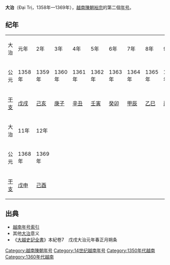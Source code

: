 {{Eranamebox|年号=大治
|起讫时间= 1358年—1369年
|政权= [[越南陳朝|越南陳朝]]
|帝王= 裕宗[[陈日煃|陈日煃]]
|历时= 12年
|timeline=
|说明=
}}
'''大治'''（Đại Trị，1358年—1369年），[[越南陳朝|越南陳朝]][[陳裕宗|裕宗]]的第二個[[年号|年号]]。
==纪年==
{| class="wikitable" style="background-color:#ffffff;text-align:center"
|- style="background-color:#cccccc;font-weight:bold"
|大治||元年||2年||3年||4年||5年||6年||7年||8年||9年||10年
|-
|公元||1358年||1359年||1360年||1361年||1362年||1363年||1364年||1365年||1366年||1367年
|- 
|[[干支|干支]]||[[戊戌|戊戌]]||[[己亥|己亥]]||[[庚子|庚子]]||[[辛丑|辛丑]]||[[壬寅|壬寅]]||[[癸卯|癸卯]]||[[甲辰|甲辰]]||[[乙巳|乙巳]]||[[丙午|丙午]] ||[[丁未|丁未]]
|- style="background-color:#cccccc;font-weight:bold"
|大治||11年||12年
|-
|公元||1368年||1369年
|- 
|[[干支|干支]]||[[戊申|戊申]]||[[己酉|己酉]]
|}

==出典==
*[[越南年号索引|越南年号索引]]
*其他[[大治|大治]]意义
*《[[大越史記全書|大越史記全書]]》本紀卷7　戊戌大治元年春正月朔条

{{年号|[[紹豐|紹豐]]|[[越南年号索引|越南陳朝年号]]|[[大定_(楊日禮)|大定]]}}
{{越南年號}}
[[Category:越南陳朝年号|Category:越南陳朝年号]]
[[Category:14世纪越南年号|Category:14世纪越南年号]]
[[Category:1350年代越南|Category:1350年代越南]]
[[Category:1360年代越南|Category:1360年代越南]]